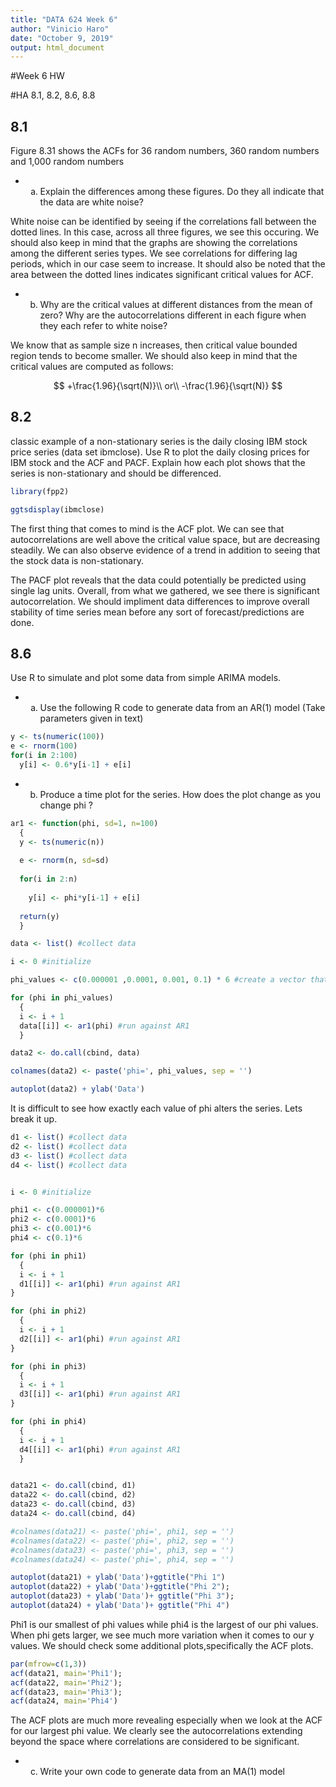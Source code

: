 ---
title: "DATA 624 Week 6"
author: "Vinicio Haro"
date: "October 9, 2019"
output: html_document
---

#Week 6 HW

#HA  8.1, 8.2, 8.6, 8.8

## 8.1
Figure 8.31 shows the ACFs for 36 random numbers, 360 random numbers and 1,000 random numbers

* a) Explain the differences among these figures. Do they all indicate that the data are white noise?


White noise can be identified by seeing if the correlations fall between the dotted lines. In this case, across all three figures, we see this occuring. We should also keep in mind that the graphs are showing the correlations among the different series types. We see correlations for differing lag periods, which in our case seem to increase. It should also be noted that the area between the dotted lines indicates significant critical values for ACF. 

* b) Why are the critical values at different distances from the mean of zero? Why are the autocorrelations different in each figure when they each refer to white noise?

We know that as sample size n increases, then critical value bounded region tends to become smaller. We should also keep in mind that the critical values are computed as follows: 

$$
+\frac{1.96}{\sqrt(N)}\\
or\\
-\frac{1.96}{\sqrt(N)}
$$

## 8.2
classic example of a non-stationary series is the daily closing IBM stock price series (data set ibmclose). Use R to plot the daily closing prices for IBM stock and the ACF and PACF. Explain how each plot shows that the series is non-stationary and should be differenced.

```{r warning=FALSE, message=FALSE}
library(fpp2)

ggtsdisplay(ibmclose)
```


The first thing that comes to mind is the ACF plot. We can see that autocorrelations are well above the critical value space, but are decreasing steadily. We can also observe evidence of a trend in addition to seeing that the stock data is non-stationary. 

The PACF plot reveals that the data could potentially be predicted using single lag units. Overall, from what we gathered, we see there is significant autocorrelation. We should impliment data differences to improve overall stability of time series mean before any sort of forecast/predictions are done. 


## 8.6
Use R to simulate and plot some data from simple ARIMA models.

* a) Use the following R code to generate data from an AR(1) model (Take parameters given in text)

```{r warning=FALSE, message=FALSE}
y <- ts(numeric(100))
e <- rnorm(100)
for(i in 2:100)
  y[i] <- 0.6*y[i-1] + e[i]
```

* b) Produce a time plot for the series. How does the plot change as you change phi ?

```{r warning=FALSE, message=FALSE}

ar1 <- function(phi, sd=1, n=100)
  {
  y <- ts(numeric(n))
  
  e <- rnorm(n, sd=sd)
  
  for(i in 2:n)
    
    y[i] <- phi*y[i-1] + e[i]
  
  return(y)
  }
```


```{r warning=FALSE, message=FALSE}
data <- list() #collect data 

i <- 0 #initialize

phi_values <- c(0.000001 ,0.0001, 0.001, 0.1) * 6 #create a vector that tries several phi values

for (phi in phi_values)
  {
  i <- i + 1
  data[[i]] <- ar1(phi) #run against AR1
  }

data2 <- do.call(cbind, data)

colnames(data2) <- paste('phi=', phi_values, sep = '')

autoplot(data2) + ylab('Data')

```

It is difficult to see how exactly each value of phi alters the series. Lets break it up. 

```{r warning=FALSE, message=FALSE}
d1 <- list() #collect data 
d2 <- list() #collect data 
d3 <- list() #collect data 
d4 <- list() #collect data 


i <- 0 #initialize

phi1 <- c(0.000001)*6
phi2 <- c(0.0001)*6
phi3 <- c(0.001)*6
phi4 <- c(0.1)*6 

for (phi in phi1)
  {
  i <- i + 1
  d1[[i]] <- ar1(phi) #run against AR1
}

for (phi in phi2)
  {
  i <- i + 1
  d2[[i]] <- ar1(phi) #run against AR1
}

for (phi in phi3)
  {
  i <- i + 1
  d3[[i]] <- ar1(phi) #run against AR1
}

for (phi in phi4)
  {
  i <- i + 1
  d4[[i]] <- ar1(phi) #run against AR1
  }


data21 <- do.call(cbind, d1)
data22 <- do.call(cbind, d2)
data23 <- do.call(cbind, d3)
data24 <- do.call(cbind, d4)

#colnames(data21) <- paste('phi=', phi1, sep = '')
#colnames(data22) <- paste('phi=', phi2, sep = '')
#colnames(data23) <- paste('phi=', phi3, sep = '')
#colnames(data24) <- paste('phi=', phi4, sep = '')

autoplot(data21) + ylab('Data')+ggtitle("Phi 1")
autoplot(data22) + ylab('Data')+ggtitle("Phi 2");
autoplot(data23) + ylab('Data')+ ggtitle("Phi 3");
autoplot(data24) + ylab('Data')+ ggtitle("Phi 4")
```

Phi1 is our smallest of phi values while phi4 is the largest of our phi values. When phi gets larger, we see much more variation when it comes to our y values. We should check some additional plots,specifically the ACF plots. 

```{r warning=FALSE, message=FALSE}
par(mfrow=c(1,3))
acf(data21, main='Phi1');
acf(data22, main='Phi2');
acf(data23, main='Phi3');
acf(data24, main='Phi4')
```

The ACF plots are much more revealing especially when we look at the ACF for our largest phi value. We clearly see the autocorrelations extending beyond the space where correlations are considered to be significant. 

* c) Write your own code to generate data from an MA(1) model 
 



